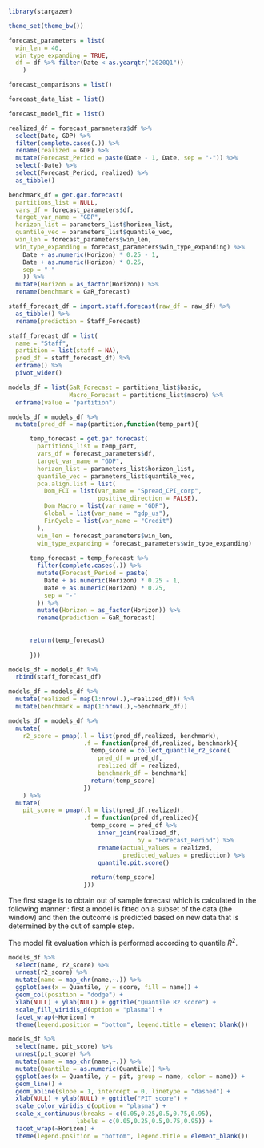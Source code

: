 
```r

library(stargazer)

```


```r

theme_set(theme_bw())

forecast_parameters = list(
  win_len = 40,
  win_type_expanding = TRUE,
  df = df %>% filter(Date < as.yearqtr("2020Q1"))
    )

forecast_comparisons = list()

forecast_data_list = list()

forecast_model_fit = list()

```


<!-- Forecasts: GaR, staff, Macro -->


```r

realized_df = forecast_parameters$df %>% 
  select(Date, GDP) %>% 
  filter(complete.cases(.)) %>% 
  rename(realized = GDP) %>% 
  mutate(Forecast_Period = paste(Date - 1, Date, sep = "-")) %>% 
  select(-Date) %>% 
  select(Forecast_Period, realized) %>% 
  as_tibble()

benchmark_df = get.gar.forecast(
  partitions_list = NULL,
  vars_df = forecast_parameters$df,
  target_var_name = "GDP",
  horizon_list = parameters_list$horizon_list,
  quantile_vec = parameters_list$quantile_vec,
  win_len = forecast_parameters$win_len,
  win_type_expanding = forecast_parameters$win_type_expanding) %>%          mutate(Forecast_Period = paste(
    Date + as.numeric(Horizon) * 0.25 - 1,
    Date + as.numeric(Horizon) * 0.25,
    sep = "-"
    )) %>%
  mutate(Horizon = as_factor(Horizon)) %>% 
  rename(benchmark = GaR_forecast)

staff_forecast_df = import.staff.forecast(raw_df = raw_df) %>% 
  as_tibble() %>% 
  rename(prediction = Staff_Forecast)

staff_forecast_df = list(
  name = "Staff",
  partition = list(staff = NA),
  pred_df = staff_forecast_df) %>% 
  enframe() %>% 
  pivot_wider()

```



```r

models_df = list(GaR_Forecast = partitions_list$basic,
                 Macro_Forecast = partitions_list$macro) %>% 
  enframe(value = "partition")

models_df = models_df %>%
  mutate(pred_df = map(partition,function(temp_part){

      temp_forecast = get.gar.forecast(
        partitions_list = temp_part,
        vars_df = forecast_parameters$df,
        target_var_name = "GDP",
        horizon_list = parameters_list$horizon_list,
        quantile_vec = parameters_list$quantile_vec,
        pca.align.list = list(
          Dom_FCI = list(var_name = "Spread_CPI_corp",
                         positive_direction = FALSE),
          Dom_Macro = list(var_name = "GDP"),
          Global = list(var_name = "gdp_us"),
          FinCycle = list(var_name = "Credit")
        ),
        win_len = forecast_parameters$win_len,
        win_type_expanding = forecast_parameters$win_type_expanding)
      
      temp_forecast = temp_forecast %>% 
        filter(complete.cases(.)) %>%
        mutate(Forecast_Period = paste(
          Date + as.numeric(Horizon) * 0.25 - 1,
          Date + as.numeric(Horizon) * 0.25,
          sep = "-"
        )) %>%
        mutate(Horizon = as_factor(Horizon)) %>% 
        rename(prediction = GaR_forecast)
        
        
      return(temp_forecast)
      
      }))

models_df = models_df %>% 
  rbind(staff_forecast_df)

models_df = models_df %>% 
  mutate(realized = map(1:nrow(.),~realized_df)) %>% 
  mutate(benchmark = map(1:nrow(.),~benchmark_df))


```


```r

models_df = models_df %>% 
  mutate(
    r2_score = pmap(.l = list(pred_df,realized, benchmark),
                     .f = function(pred_df,realized, benchmark){
                       temp_score = collect_quantile_r2_score(
                         pred_df = pred_df,
                         realized_df = realized,
                         benchmark_df = benchmark)
                       return(temp_score)
                     })
    ) %>% 
  mutate(
    pit_score = pmap(.l = list(pred_df,realized),
                     .f = function(pred_df,realized){
                       temp_score = pred_df %>% 
                         inner_join(realized_df,
                                    by = "Forecast_Period") %>% 
                         rename(actual_values = realized,
                                predicted_values = prediction) %>% 
                         quantile.pit.score()
                       
                       return(temp_score)
                     }))

```



The first stage is to obtain out of sample forecast which is calculated in the following manner : first a model is fitted on a subset of the data (the window) and then the outcome is predicted based on new data that is determined by the out of sample step.


<!-- Model fit evaluation -->


The model fit evaluation which is performed according to quantile $R^{2}$.


```r

models_df %>% 
  select(name, r2_score) %>% 
  unnest(r2_score) %>% 
  mutate(name = map_chr(name,~.)) %>% 
  ggplot(aes(x = Quantile, y = score, fill = name)) + 
  geom_col(position = "dodge") + 
  xlab(NULL) + ylab(NULL) + ggtitle("Quantile R2 score") + 
  scale_fill_viridis_d(option = "plasma") + 
  facet_wrap(~Horizon) + 
  theme(legend.position = "bottom", legend.title = element_blank())

```


```r

models_df %>% 
  select(name, pit_score) %>% 
  unnest(pit_score) %>% 
  mutate(name = map_chr(name,~.)) %>% 
  mutate(Quantile = as.numeric(Quantile)) %>% 
  ggplot(aes(x = Quantile, y = pit, group = name, color = name)) + 
  geom_line() +
  geom_abline(slope = 1, intercept = 0, linetype = "dashed") + 
  xlab(NULL) + ylab(NULL) + ggtitle("PIT score") + 
  scale_color_viridis_d(option = "plasma") + 
  scale_x_continuous(breaks = c(0.05,0.25,0.5,0.75,0.95),
                   labels = c(0.05,0.25,0.5,0.75,0.95)) +
  facet_wrap(~Horizon) + 
  theme(legend.position = "bottom", legend.title = element_blank())

```

